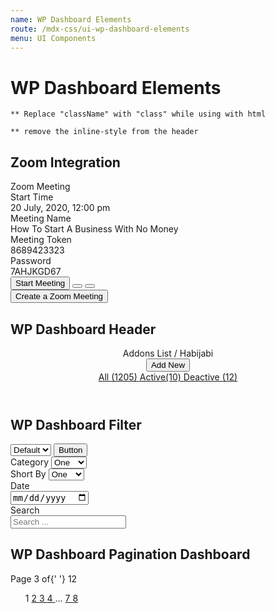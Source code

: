 ```yaml
---
name: WP Dashboard Elements
route: /mdx-css/ui-wp-dashboard-elements
menu: UI Components
---
```



# WP Dashboard Elements

`** Replace "className" with "class" while using with html` <br />


`** remove the inline-style from the header`

## Zoom Integration

<Playground>
	<div class="tutor-zoom-integration-card tutor-radius-6 tutor-border-sl30">
		<div class="tutor-zoom-integration-card-header tutor-py-10 tutor-px-15">
			<div class="tutor-text-">Zoom Meeting</div>
		</div>
		<div class="tutor-zoom-integration-card-body tutor-py-26 tutor-px-15">
			<div class="list-item">
				<div class="tutor-text-regular-small tutor-color-text-subsued">Start Time</div>
				<div class="tutor-text-semi-caption tutor-color-text-primary tutor-mt-6">20 July, 2020, <span class="tutor-text-regular-caption">12:00 pm</span></div>
			</div>
			<div class="list-item">
				<div class="tutor-text-regular-small tutor-color-text-subsued">Meeting Name</div>
				<div class="tutor-text-regular-caption tutor-color-text-primary tutor-mt-6">How To Start A Business With No Money</div>
			</div>
			<div class="list-item">
				<div class="tutor-text-regular-small tutor-color-text-subsued">Meeting Token</div>
				<div class="tutor-text-regular-caption tutor-color-text-primary tutor-mt-6">8689423323</div>
			</div>
			<div class="list-item">
				<div class="tutor-text-regular-small tutor-color-text-subsued">Password</div>
				<div class="tutor-text-regular-caption tutor-color-text-primary tutor-mt-6">7AHJKGD67</div>
			</div>
			<div class="list-item list-item-buttons">
				<button class="tutor-btn tutor-btn-icon tutor-btn-primary tutor-is-outline tutor-btn-sm tutor-mr-20">
					<span class="btn-icon tutor-icon-zoom"></span><span>Start Meeting</span>
				</button>
				<button class="tutor-btn tutor-is-circle tutor-is-outline tutor-btn-ghost tutor-mr-10">
					<span class="btn-icon tutor-icon-28 tutor-icon-pencil-line"></span>
				</button>
				<button class="tutor-btn tutor-is-circle tutor-is-outline tutor-btn-ghost">
					<span class="btn-icon tutor-icon-28 tutor-icon-garbage-line"></span>
				</button>
			</div>
		</div>
		<div class="tutor-zoom-integration-card-footer tutor-py-20 tutor-px-15">
			<button class="tutor-btn tutor-btn-icon tutor-btn-primary tutor-btn-md">
				<span class="btn-icon tutor-icon-zoom"></span><span>Create a Zoom Meeting</span>
			</button>
		</div>
	</div>
</Playground>

## WP Dashboard Header

<Playground>
	<header class="tutor-wp-dashboard-header tutor-d-xl-flex tutor-justify-content-between tutor-align-items-center tutor-px-30 tutor-py-14 tutor-mb-22" style={{border: '1px solid #e5e5e5'}}>
		<div class="header-title-wrap tutor-d-flex tutor-align-items-center tutor-flex-wrap tutor-mb-xl-0 tutor-mb-4">
			<div className="tutor-d-flex tutor-align-items-end header-title">
				<span className="tutor-text-medium-h5 tutor-color-text-primary">Addons List</span>
				<span className="tutor-text-regular-caption tutor-color-text-primary">/ Habijabi</span>
			</div>
			<button className="tutor-btn tutor-btn-icon tutor-btn-wordpress-outline tutor-no-hover tutor-btn-sm">
				<span className="btn-icon tutor-icon-plus-bold-filled"></span>
				<span>Add New</span>
			</button>
		</div>
		<div class="filter-btns tutor-text-regular-body tutor-color-text-subsued">
			<a href="#" class="filter-btn" data-tab-filter-target="all">
				All <span class="item-count">(1205)</span>
			</a>
			<a href="#" class="filter-btn" data-tab-filter-target="active">
				Active<span class="item-count">(10) </span>
			</a>
			<a href="#" class="filter-btn is-active" data-tab-filter-target="deactive">
				Deactive <span class="item-count">(12)</span>
			</a>
		</div>
	</header>
</Playground>

## WP Dashboard Filter 

<Playground>
	<div class="tutor-wp-dashboard-filter tutor-d-flex tutor-flex-xl-nowrap tutor-flex-wrap tutor-align-items-end tutor-justify-content-between">
		<div class="tutor-wp-dashboard-filter-items tutor-d-flex flex-xl-nowrap flex-wrap">
			<div className="tutor-form-select-with-btn">
				<select
					title="Please select a color"
					className="tutor-form-select tutor-form-control-sm"
				>
					<option value="Default" selected>
					Default
					</option>
					<option value="Red">Red</option>
					<option value="Blue">Blue</option>
					<option value="Yellow">Yellow</option>
				</select>
				<button className="tutor-btn tutor-btn-wordpress-outline tutor-no-hover tutor-btn-md">
					Button
				</button>
			</div>
		</div>
		<div class="tutor-wp-dashboard-filter-items tutor-d-flex flex-xl-nowrap flex-wrap">
			<div className="">
				<label className="tutor-form-label">Category</label>
				<select class="tutor-form-select tutor-form-control-sm">
					<option value="1" selected>One</option>
					<option value="2">Two</option>
					<option value="3">Three</option>
				</select>
			</div>
			<div className="">
				<label className="tutor-form-label">Short By</label>
				<select class="tutor-form-select tutor-form-control-sm">
					<option value="1" selected>One</option>
					<option value="2">Two</option>
					<option value="3">Three</option>
				</select>
			</div>
			<div className="">
				<label className="tutor-form-label">Date</label>
				<div class="tutor-input-group tutor-form-control-sm">
					<input type="date" class="tutor-form-control" placeholder="dd/mm/yyyy"/>
				</div>
			</div>
			<div class="">
				<label className="tutor-form-label">Search</label>
				<div class="tutor-input-group tutor-form-control-has-icon tutor-form-control-sm">
					<span class="tutor-icon-search-filled tutor-input-group-icon tutor-color-black-50"></span>
					<input type="search" class="tutor-form-control" placeholder="Search ..."/>
				</div>
			</div>
		</div>
	</div>
</Playground>


## WP Dashboard Pagination Dashboard

<Playground>
	<nav className="tutor-ui-pagination tutor-ui-pagination-wp">
		<div classNames="tutor-pagination-hints">
			<div className="tutor-text-regular-caption tutor-color-text-subsued">
				Page <span className="tutor-text-medium-caption tutor-color-text-primary">3</span> of{' '}
				<span className="tutor-text-medium-caption tutor-color-text-primary">12</span>
			</div>
		</div>
		<ul class="tutor-pagination-numbers">
			<a class="prev page-numbers" href="#">
				<span class="tutor-icon-angle-left-filled"></span>
			</a>
			<span aria-current="page" class="page-numbers">
				1
			</span>
			<a class="page-numbers" href="#">
				2
			</a>
			<a class="page-numbers current" href="#">
				3
			</a>
			<a class="page-numbers" href="#">
				4
			</a>
			<span class="page-numbers dots">…</span>
			<a class="page-numbers" href="#">
				7
			</a>
			<a class="page-numbers" href="#">
				8
			</a>
			<a class="next page-numbers" href="#">
				<span class="tutor-icon-angle-right-filled"></span>
			</a>
		</ul>
	</nav>
</Playground>